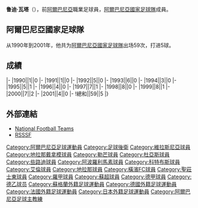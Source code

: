 {{Infobox football biography
|name=鲁迪·瓦塔
|image=
|fullname=Rudi Vata
|birth_date={{Birth date and age|1970|2|13}}
|cityofbirth=[[斯库台|斯库台]]
|countryofbirth=[[阿爾巴尼亞|阿爾巴尼亞]]
|height=
|position=[[後衛_(足球)|後衛]]
|currentclub=
|years1=1988-1990
|clubs1=[[維拉斯尼亞足球會|維拉斯尼亞]]
|caps1=
|goals1=
|years2=1990-1991
|clubs2=[[地拉那戴拿模體育會|地拉那戴拿模]]
|caps2=
|goals2=
|years3=1991
|clubs3=[[勒芒足球俱乐部|勒芒]]
|caps3=
|goals3=
|years4=1992
|clubs4=[[杜亚斯足球俱乐部|杜亞斯]]
|caps4=
|goals4=
|years5=1992
|clubs5=[[地拉那戴拿模體育會|地拉那戴拿模]]
|caps5=
|goals5=
|years6=1992-1996
|clubs6=[[凯尔特人足球俱乐部|些路迪]]
|caps6=
|goals6=
|years7=1996-1998
|clubs7=[[阿波羅利馬素|阿波羅利馬素]]
|caps7=
|goals7=
|years8=1998-2001
|clubs8=[[科特布斯足球俱樂部|科特布斯]]
|caps8=
|goals8=
|years9=2002
|clubs9=[[紅白艾倫|紅白艾倫]]
|caps9=
|goals9=
|years10=2002
|clubs10=[[地拉拿足球會|地拉拿]]
|caps10=
|goals10=
|years11=2003
|clubs11=[[橫濱FC|橫濱FC]]
|caps11=
|goals11=
|years12=2004
|clubs12=[[圣庄士东足球俱乐部|聖莊士東]]
|caps12=
|goals12=
|nationalyears=1990-2001
|nationalteam=[[阿爾巴尼亞國家足球隊|阿爾巴尼亞]]
|nationalcaps(goals)=59 (5)
|manageryears1=2011-2012
|managerclubs1=[[KS_Vllaznia|Vllaznia]]
}} 
'''鲁迪·瓦塔'''（{{Bd|1970年|2月13日||}}），前[[阿爾巴尼亞|阿爾巴尼亞]]職業足球員，[[阿爾巴尼亞國家足球隊|阿爾巴尼亞國家足球隊]]成員。

==阿爾巴尼亞國家足球隊==
从1990年到2001年，他共为[[阿爾巴尼亞國家足球隊|阿爾巴尼亞國家足球隊]]出场59次，打进5球。

==成績==
{{Football player national team statistics|ALB}}
|-
|1990||1||0
|-
|1991||1||0
|-
|1992||5||0
|-
|1993||6||0
|-
|1994||3||0
|-
|1995||5||1
|-
|1996||4||0
|-
|1997||7||1
|-
|1998||8||0
|-
|1999||8||1
|-
|2000||7||2
|-
|2001||4||0
|-
!總和||59||5
|}

==外部連結==
{{Reflist}}
*[http://www.national-football-teams.com/player/507/Rudi_Vata.html National Football Teams] {{Wayback|url=http://www.national-football-teams.com/player/507/Rudi_Vata.html |date=20190325074438 }}
*[http://www.rsssf.com/miscellaneous/vata-intl.html RSSSF] {{Wayback|url=http://www.rsssf.com/miscellaneous/vata-intl.html |date=20130504155954 }}


{{DEFAULTSORT:Vata, Rudi}}
[[Category:阿爾巴尼亞足球運動員|Category:阿爾巴尼亞足球運動員]]
[[Category:足球後衛|Category:足球後衛]]
[[Category:維拉斯尼亞球員|Category:維拉斯尼亞球員]]
[[Category:地拉那戴拿模球員|Category:地拉那戴拿模球員]]
[[Category:勒芒球員|Category:勒芒球員]]
[[Category:杜亞斯球員|Category:杜亞斯球員]]
[[Category:些路迪球員|Category:些路迪球員]]
[[Category:阿波羅利馬素球員|Category:阿波羅利馬素球員]]
[[Category:科特布斯球員|Category:科特布斯球員]]
[[Category:艾倫球員|Category:艾倫球員]]
[[Category:地拉那球員|Category:地拉那球員]]
[[Category:橫濱FC球員|Category:橫濱FC球員]]
[[Category:聖莊士東球員|Category:聖莊士東球員]]
[[Category:羅甲球員|Category:羅甲球員]]
[[Category:蘇超球員|Category:蘇超球員]]
[[Category:德甲球員|Category:德甲球員]]
[[Category:德乙球员|Category:德乙球员]]
[[Category:蘇格蘭外籍足球運動員|Category:蘇格蘭外籍足球運動員]]
[[Category:德國外籍足球運動員|Category:德國外籍足球運動員]]
[[Category:法國外籍足球運動員|Category:法國外籍足球運動員]]
[[Category:日本外籍足球運動員|Category:日本外籍足球運動員]]
[[Category:阿爾巴尼亞足球主教練|Category:阿爾巴尼亞足球主教練]]